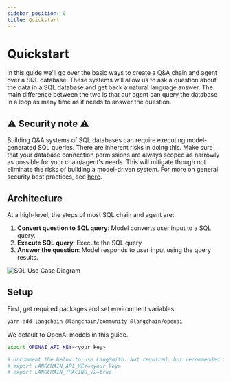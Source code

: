 ```yaml
---
sidebar_position: 0
title: Quickstart
---
```


# Quickstart

In this guide we'll go over the basic ways to create a Q&A chain and agent over a SQL database.
These systems will allow us to ask a question about the data in a SQL database and get back a natural language answer.
The main difference between the two is that our agent can query the database in a loop as many time as it needs to answer the question.

## ⚠️ Security note ⚠️

Building Q&A systems of SQL databases can require executing model-generated SQL queries. There are inherent risks in doing this.
Make sure that your database connection permissions are always scoped as narrowly as possible for your chain/agent's needs.
This will mitigate though not eliminate the risks of building a model-driven system. For more on general security best practices, see [here](/docs/security).

## Architecture

At a high-level, the steps of most SQL chain and agent are:

1. **Convert question to SQL query**: Model converts user input to a SQL query.
2. **Execute SQL query**: Execute the SQL query
3. **Answer the question**: Model responds to user input using the query results.

![SQL Use Case Diagram](/img/sql_usecase.png)

## Setup

First, get required packages and set environment variables:


<IntegrationInstallTooltip></IntegrationInstallTooltip>

```bash npm2yarn
yarn add langchain @langchain/community @langchain/openai
```

We default to OpenAI models in this guide.

```bash
export OPENAI_API_KEY=<your key>

# Uncomment the below to use LangSmith. Not required, but recommended for debugging and observability.
# export LANGCHAIN_API_KEY=<your key>
# export LANGCHAIN_TRACING_V2=true
```